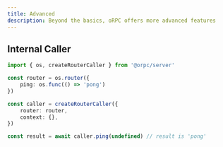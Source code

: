 ```yaml
---
title: Advanced
description: Beyond the basics, oRPC offers more advanced features
---
```


## Internal Caller

```ts twoslash
import { os, createRouterCaller } from '@orpc/server'

const router = os.router({
    ping: os.func(() => 'pong')
})

const caller = createRouterCaller({
    router: router,
    context: {},
})

const result = await caller.ping(undefined) // result is 'pong'
```

